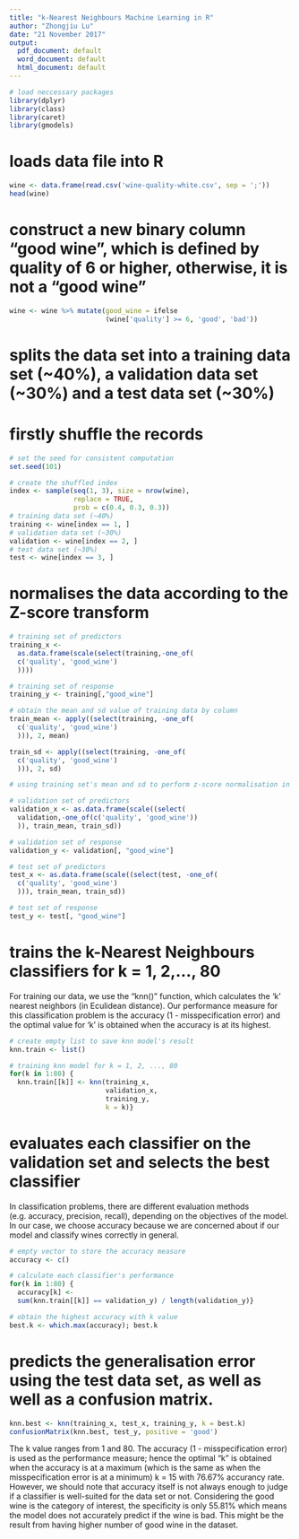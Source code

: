 ```yaml
---
title: "k-Nearest Neighbours Machine Learning in R"
author: "Zhongjiu Lu"
date: "21 November 2017"
output:
  pdf_document: default
  word_document: default
  html_document: default
---
```

```r
# load neccessary packages
library(dplyr)
library(class)
library(caret)
library(gmodels)
```

# loads data file into R
```r
wine <- data.frame(read.csv('wine-quality-white.csv', sep = ';'))
head(wine)
```

# construct a new binary column “good wine”, which is defined by quality of 6 or higher, otherwise, it is not a "good wine"
```r
wine <- wine %>% mutate(good_wine = ifelse
                        (wine['quality'] >= 6, 'good', 'bad'))
```

# splits the data set into a training data set (~40%), a validation data set (~30%) and a test data set (~30%)

# firstly shuffle the records
```r
# set the seed for consistent computation
set.seed(101)

# create the shuffled index
index <- sample(seq(1, 3), size = nrow(wine),
                replace = TRUE,
                prob = c(0.4, 0.3, 0.3))
# training data set (~40%)
training <- wine[index == 1, ] 
# validation data set (~30%)
validation <- wine[index == 2, ]
# test data set (~30%)
test <- wine[index == 3, ] 
```

# normalises the data according to the Z-score transform
```r
# training set of predictors
training_x <-
  as.data.frame(scale(select(training,-one_of(
  c('quality', 'good_wine')
  ))))

# training set of response
training_y <- training[,"good_wine"]

# obtain the mean and sd value of training data by column
train_mean <- apply((select(training, -one_of(
  c('quality', 'good_wine')
  ))), 2, mean)

train_sd <- apply((select(training, -one_of(
  c('quality', 'good_wine')
  ))), 2, sd)

# using training set's mean and sd to perform z-score normalisation in validation data set

# validation set of predictors
validation_x <- as.data.frame(scale((select(
  validation,-one_of(c('quality', 'good_wine'))
  )), train_mean, train_sd))

# validation set of response
validation_y <- validation[, "good_wine"]

# test set of predictors
test_x <- as.data.frame(scale((select(test, -one_of(
  c('quality', 'good_wine')
  ))), train_mean, train_sd))

# test set of response
test_y <- test[, "good_wine"]
```


# trains the k-Nearest Neighbours classifiers for k = 1, 2,..., 80

For training our data, we use the "knn()" function, which calculates the 'k' nearest neighbors (in Eculidean distance). Our performance measure for this classification problem is the accuracy (1 - misspecification error) and the optimal value for 'k' is obtained when the accuracy is at its highest.
```r
# create empty list to save knn model's result
knn.train <- list()

# training knn model for k = 1, 2, ..., 80
for(k in 1:80) {
  knn.train[[k]] <- knn(training_x, 
                        validation_x, 
                        training_y, 
                        k = k)}
```

# evaluates each classifier on the validation set and selects the best classifier

In classification problems, there are different evaluation methods (e.g. accuracy, precision, recall), depending on the objectives of the model. In our case, we choose accuracy because we are concerned about if our model and classify wines correctly in general.
```r
# empty vector to store the accuracy measure
accuracy <- c()

# calculate each classifier's performance
for(k in 1:80) {
  accuracy[k] <-
  sum(knn.train[[k]] == validation_y) / length(validation_y)}

# obtain the highest accuracy with k value
best.k <- which.max(accuracy); best.k
```

# predicts the generalisation error using the test data set, as well as well as a confusion matrix.
```r
knn.best <- knn(training_x, test_x, training_y, k = best.k)
confusionMatrix(knn.best, test_y, positive = 'good')
```


The k value ranges from 1 and 80. The accuracy (1 - misspecification error) is used as the performance measure; hence the optimal "k" is obtained when the accuracy is at a maximum (which is the same as when the misspecification error is at a minimum) k = 15 with 76.67% accurancy rate. However, we should note that accuracy itself is not always enough to judge if a classifier is well-suited for the data set or not. Considering the good wine is the category of interest, the specificity is only 55.81% which means the model does not accurately predict if the wine is bad. This might be the result from having higher number of good wine in the dataset. 





